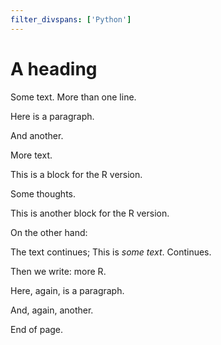 ```yaml
---
filter_divspans: ['Python']
---
```


# A heading

Some text.
More than one line.

::: {.notebook name="first_notebook"}
Here is a paragraph.

And another.
:::

More text.

::: R
This is a block for the R version.
:::

Some thoughts.

::: R
This is another block for the R version.
:::

On the other hand:

The text continues; [This is *some text*]{.R}.  Continues.

Then we write: [more R]{.R}.

::: {.notebook name="second_notebook"}
Here, again, is a paragraph.

And, again, another.
:::

End of page.
